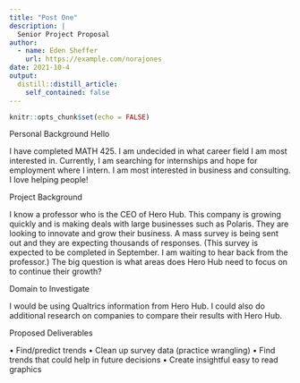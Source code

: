 ```yaml
---
title: "Post One"
description: |
  Senior Project Proposal 
author:
  - name: Eden Sheffer
    url: https://example.com/norajones
date: 2021-10-4
output:
  distill::distill_article:
    self_contained: false
---
```



```r
knitr::opts_chunk$set(echo = FALSE)
```

Personal Background Hello

I have completed MATH 425. I am undecided in what career field I am most interested 
in. Currently, I am searching for internships and hope for employment where I intern. I 
am most interested in business and consulting. I love helping people!

Project Background

I know a professor who is the CEO of Hero Hub. This company is growing quickly and is
making deals with large businesses such as Polaris. They are looking to innovate and 
grow their business. A mass survey is being sent out and they are expecting thousands 
of responses. (This survey is expected to be completed in September. I am waiting to 
hear back from the professor.) The big question is what areas does Hero Hub need to 
focus on to continue their growth?

Domain to Investigate

I would be using Qualtrics information from Hero Hub. I could also do additional 
research on companies to compare their results with Hero Hub. 

Proposed Deliverables

• Find/predict trends
• Clean up survey data (practice wrangling)
• Find trends that could help in future decisions
• Create insightful easy to read graphics



